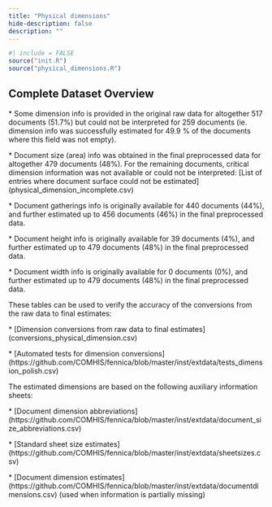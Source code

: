 ```yaml
---
title: "Physical dimensions"
hide-description: false
description: ""
---
```


```r
#| include = FALSE
source("init.R")
source("physical_dimensions.R")
```

## Complete Dataset Overview

\* Some dimension info is provided in the original raw data for altogether 517 documents (51.7%) but could not be interpreted for 259 documents (ie. dimension info was successfully estimated for 49.9 % of the documents where this field was not empty).

\* Document size (area) info was obtained in the final preprocessed data for altogether 479 documents (48%). For the remaining documents, critical dimension information was not available or could not be interpreted: \[List of entries where document surface could not be estimated\](physical_dimension_incomplete.csv)

\* Document gatherings info is originally available for 440 documents (44%), and further estimated up to 456 documents (46%) in the final preprocessed data.

\* Document height info is originally available for 39 documents (4%), and further estimated up to 479 documents (48%) in the final preprocessed data.

\* Document width info is originally available for 0 documents (0%), and further estimated up to 479 documents (48%) in the final preprocessed data.

These tables can be used to verify the accuracy of the conversions from the raw data to final estimates:

\* \[Dimension conversions from raw data to final estimates\](conversions_physical_dimension.csv)

\* \[Automated tests for dimension conversions\](https://github.com/COMHIS/fennica/blob/master/inst/extdata/tests_dimension_polish.csv)

The estimated dimensions are based on the following auxiliary information sheets:

\* \[Document dimension abbreviations\](https://github.com/COMHIS/fennica/blob/master/inst/extdata/document_size_abbreviations.csv)

\* \[Standard sheet size estimates\](https://github.com/COMHIS/fennica/blob/master/inst/extdata/sheetsizes.csv)

\* \[Document dimension estimates\](https://github.com/COMHIS/fennica/blob/master/inst/extdata/documentdimensions.csv) (used when information is partially missing)

<!--[Discarded dimension info](dimensions_discarded.csv)-->

